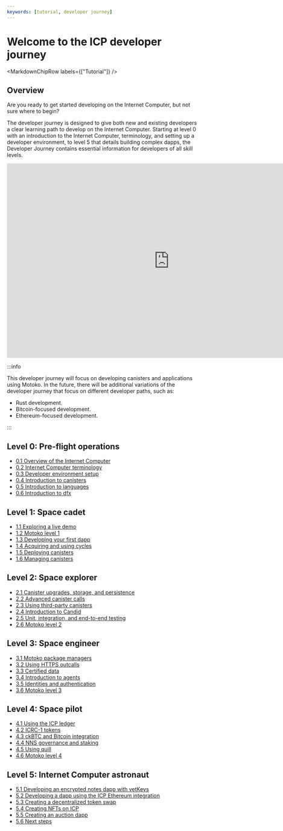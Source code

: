 ```yaml
---
keywords: [tutorial, developer journey]
---
```



# Welcome to the ICP developer journey

<MarkdownChipRow labels={["Tutorial"]} />

## Overview

Are you ready to get started developing on the Internet Computer, but not sure where to begin?

The developer journey is designed to give both new and existing developers a clear learning path to develop on the Internet Computer. Starting at level 0 with an introduction to the Internet Computer, terminology, and setting up a developer environment, to level 5 that details building complex dapps, the Developer Journey contains essential information for developers of all skill levels.

<div class="text--center">
<p> </p>
</div>
<div class="text--center">
<iframe width="860" height="515" src="https://www.youtube.com/embed/oBUpJ4CqmN0?si=BYELbq52oUMKHHaX" title="YouTube video player" frameborder="0" allow="accelerometer; autoplay; clipboard-write; encrypted-media; gyroscope; picture-in-picture; web-share" allowfullscreen></iframe> </div>

:::info

This developer journey will focus on developing canisters and applications using Motoko. In the future, there will be additional variations of the developer journey that focus on different developer paths, such as:

- Rust development.
- Bitcoin-focused development.
- Ethereum-focused development.

:::

## Level 0: Pre-flight operations

- [0.1 Overview of the Internet Computer](/docs/current/tutorials/developer-journey/level-0/ic-overview )
- [0.2 Internet Computer terminology](/docs/current/tutorials/developer-journey/level-0/ic-terms )
- [0.3 Developer environment setup](/docs/current/tutorials/developer-journey/level-0/dev-env )
- [0.4 Introduction to canisters](/docs/current/tutorials/developer-journey/level-0/intro-canisters )
- [0.5 Introduction to languages](/docs/current/tutorials/developer-journey/level-0/intro-languages )
- [0.6 Introduction to dfx](/docs/current/tutorials/developer-journey/level-0/intro-dfx )

## Level 1: Space cadet

- [1.1 Exploring a live demo](/docs/current/tutorials/developer-journey/level-1/1.1-live-demo )
- [1.2 Motoko level 1](/docs/current/tutorials/developer-journey/level-1/1.2-motoko-lvl1 )
- [1.3 Developing your first dapp](/docs/current/tutorials/developer-journey/level-1/1.3-first-dapp )
- [1.4 Acquiring and using cycles](/docs/current/tutorials/developer-journey/level-1/1.4-using-cycles )
- [1.5 Deploying canisters](/docs/current/tutorials/developer-journey/level-1/1.5-deploying-canisters )
- [1.6 Managing canisters](/docs/current/tutorials/developer-journey/level-1/1.6-managing-canisters )


## Level 2: Space explorer

- [2.1 Canister upgrades, storage, and persistence](/docs/current/tutorials/developer-journey/level-2/2.1-storage-persistence )
- [2.2 Advanced canister calls](/docs/current/tutorials/developer-journey/level-2/2.2-advanced-canister-calls )
- [2.3 Using third-party canisters](/docs/current/tutorials/developer-journey/level-2/2.3-third-party-canisters )
- [2.4 Introduction to Candid](/docs/current/tutorials/developer-journey/level-2/2.4-intro-candid )
- [2.5 Unit, integration, and end-to-end testing](/docs/current/tutorials/developer-journey/level-2/2.5-unit-testing )
- [2.6 Motoko level 2](/docs/current/tutorials/developer-journey/level-2/2.6-motoko-lvl2 )


## Level 3: Space engineer

- [3.1 Motoko package managers](/docs/current/tutorials/developer-journey/level-3/3.1-package-managers )
- [3.2 Using HTTPS outcalls](/docs/current/tutorials/developer-journey/level-3/3.2-https-outcalls )
- [3.3 Certified data](/docs/current/tutorials/developer-journey/level-3/3.3-certified-data )
- [3.4 Introduction to agents](/docs/current/tutorials/developer-journey/level-3/3.4-intro-to-agents )
- [3.5 Identities and authentication](/docs/current/tutorials/developer-journey/level-3/3.5-identities-and-auth )
- [3.6 Motoko level 3](/docs/current/tutorials/developer-journey/level-3/3.6-motoko-lvl3 )

## Level 4: Space pilot

- [4.1 Using the ICP ledger](/docs/current/tutorials/developer-journey/level-4/4.1-icp-ledger )
- [4.2 ICRC-1 tokens](/docs/current/tutorials/developer-journey/level-4/4.2-icrc-tokens )
- [4.3 ckBTC and Bitcoin integration](/docs/current/tutorials/developer-journey/level-4/4.3-ckbtc-and-bitcoin )
- [4.4 NNS governance and staking](/docs/current/tutorials/developer-journey/level-4/4.4-nns-governance )
- [4.5 Using quill](/docs/current/tutorials/developer-journey/level-4/4.5-using-quill )
- [4.6 Motoko level 4](/docs/current/tutorials/developer-journey/level-4/4.6-motoko-lvl4 )

## Level 5: Internet Computer astronaut

- [5.1 Developing an encrypted notes dapp with vetKeys](/docs/current/tutorials/developer-journey/level-5/5.1-vetKeys-tutorial )
- [5.2 Developing a dapp using the ICP Ethereum integration](/docs/current/tutorials/developer-journey/level-5/5.2-ICP-ETH-tutorial )
- [5.3 Creating a decentralized token swap](/docs/current/tutorials/developer-journey/level-5/5.3-token-swap-tutorial )
- [5.4 Creating NFTs on ICP](/docs/current/tutorials/developer-journey/level-5/5.4-NFT-tutorial )
- [5.5 Creating an auction dapp](/docs/current/tutorials/developer-journey/level-5/5.5-auction-tutorial )
- [5.6 Next steps](/docs/current/tutorials/developer-journey/level-5/5.6-next-steps )
